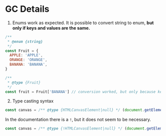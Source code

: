 # GC Details

1. Enums work as expected. It is possible to convert string to enum, **but only if keys and values are the same.**
  ```js
  /**
   * @enum {string}
   */
  const Fruit = {
    APPLE: 'APPLE',
    ORANGE: 'ORANGE',
    BANANA: 'BANANA',
  }

  /**
   * @type {Fruit}
   */
  const fruit = Fruit['BANANA'] // conversion worked, but only because keys and values are the same
  ```
2. Type casting syntax
  ```js
  const canvas = /** @type {HTMLCanvasElement|null} */ (document.getElementById('canvas'))
  ```
  In the documentation there is a `!`, but it does not seem to be necessary.

  ```js
  const canvas = /** @type {!HTMLCanvasElement|null} */ (document.getElementById('canvas'))
  ```
